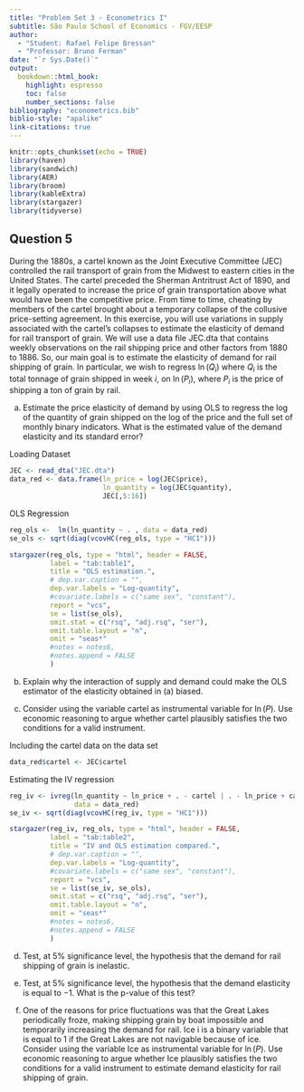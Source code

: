 ```yaml
---
title: "Problem Set 3 - Econometrics I"
subtitle: São Paulo School of Economics - FGV/EESP
author: 
  - "Student: Rafael Felipe Bressan" 
  - "Professor: Bruno Ferman"
date: "`r Sys.Date()`"
output: 
  bookdown::html_book:
    highlight: espresso
    toc: false
    number_sections: false
bibliography: "econometrics.bib"
biblio-style: "apalike"
link-citations: true
---
```


```r
knitr::opts_chunk$set(echo = TRUE)
library(haven)
library(sandwich)
library(AER)
library(broom)
library(kableExtra)
library(stargazer)
library(tidyverse)
```

## Question 5

During the 1880s, a cartel known as the Joint Executive Committee (JEC) controlled the rail transport of grain from the Midwest to eastern cities in the United States. The cartel preceded the Sherman Antritrust Act of 1890, and it legally operated to increase the price of grain transportation above what would have been the competitive price. From time to time, cheating by members of the cartel brought about a temporary collapse of the collusive price-setting agreement. In this exercise, you will use variations in supply associated with the cartel’s collapses to estimate the elasticity of demand for rail transport of grain. We will use a data file JEC.dta that contains weekly observations on the rail shipping price and other factors from 1880 to 1886. So, our main goal is to estimate the elasticity of demand for rail shipping of grain. In particular, we wish to regress $\ln(Q_i)$ where $Q_i$ is the total tonnage of grain shipped in week $i$, on $\ln(P_i)$, where $P_i$ is the price of shipping a ton of grain by rail.

(a) Estimate the price elasticity of demand by using OLS to regress the log of the quantity of grain shipped on the log of the price and the full set of monthly binary indicators. What is the estimated value of the demand elasticity and its standard error?

Loading Dataset

```r
JEC <- read_dta("JEC.dta")
data_red <- data.frame(ln_price = log(JEC$price), 
                       ln_quantity = log(JEC$quantity), 
                       JEC[,5:16])
```

OLS Regression

```r
reg_ols <-  lm(ln_quantity ~ . , data = data_red)
se_ols <- sqrt(diag(vcovHC(reg_ols, type = "HC1")))

stargazer(reg_ols, type = "html", header = FALSE,
          label = "tab:table1",
          title = "OLS estimation.",
          # dep.var.caption = "",
          dep.var.labels = "Log-quantity",
          #covariate.labels = c("same sex", "constant"),
          report = "vcs",
          se = list(se_ols),
          omit.stat = c("rsq", "adj.rsq", "ser"),
          omit.table.layout = "n",
          omit = "seas*"
          #notes = notes6,
          #notes.append = FALSE
          )
```

(b) Explain why the interaction of supply and demand could make the OLS estimator of the elasticity obtained in (a) biased.

(c) Consider using the variable cartel as instrumental variable for $\ln(P)$. Use economic reasoning to argue whether cartel plausibly satisfies the two conditions for a valid instrument.

Including the cartel data on the data set

```r
data_red$cartel <- JEC$cartel
```

Estimating the IV regression

```r
reg_iv <- ivreg(ln_quantity ~ ln_price + . - cartel | . - ln_price + cartel,
                data = data_red)
se_iv <- sqrt(diag(vcovHC(reg_iv, type = "HC1")))

stargazer(reg_iv, reg_ols, type = "html", header = FALSE,
          label = "tab:table2",
          title = "IV and OLS estimation compared.",
          # dep.var.caption = "",
          dep.var.labels = "Log-quantity",
          #covariate.labels = c("same sex", "constant"),
          report = "vcs",
          se = list(se_iv, se_ols),
          omit.stat = c("rsq", "adj.rsq", "ser"),
          omit.table.layout = "n",
          omit = "seas*"
          #notes = notes6,
          #notes.append = FALSE
          )
```

(d) Test, at 5% significance level, the hypothesis that the demand for rail shipping of grain is inelastic.

(e) Test, at 5% significance level, the hypothesis that the demand elasticity is equal to −1. What is the p-value of this test?

(f) One of the reasons for price fluctuations was that the Great Lakes periodically froze, making shipping grain by boat impossible and temporarily increasing the demand for rail. Ice i is a binary variable that is equal to 1 if the Great Lakes are not navigable because of ice. Consider using the variable Ice as instrumental variable for $\ln(P)$. Use economic reasoning to argue whether Ice plausibly satisfies the two conditions for a valid instrument to estimate demand elasticity for rail shipping of grain.

